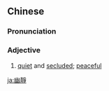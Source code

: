{{also|幽静}}
==Chinese==
{{zh-forms|s=幽静}}

===Pronunciation===
{{zh-pron
|m=yōujìng
|c=jau1 zing6
|mn=qz:iu-chěng/xm,zz:iu-chēng
|cat=a
}}

===Adjective===
{{zh-adj}}

# {{lb|zh|Advanced Mandarin}} [[quiet]] and [[secluded]]; [[peaceful]]

[[ja:幽靜]]